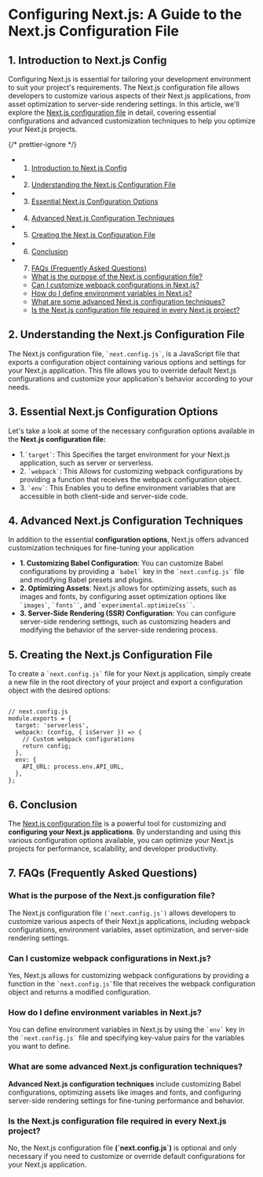 

# Configuring Next.js: A Guide to the Next.js Configuration File

## 1. <a name='IntroductiontoNext.jsConfig'></a>Introduction to Next.js Config

Configuring Next.js is essential for tailoring your development environment to suit your project's requirements. The Next.js configuration file allows developers to customize various aspects of their Next.js applications, from asset optimization to server-side rendering settings. In this article, we'll explore the [Next.js configuration file](https://nextjs.org/docs/pages/building-your-application/configuring) in detail, covering essential configurations and advanced customization techniques to help you optimize your Next.js projects.

{/* prettier-ignore */}
<TOC>

- 1. [Introduction to Next.js Config](#IntroductiontoNext.jsConfig)
- 2. [Understanding the Next.js Configuration File](#UnderstandingtheNext.jsConfigurationFile)
- 3. [Essential Next.js Configuration Options](#EssentialNext.jsConfigurationOptions)
- 4. [Advanced Next.js Configuration Techniques](#AdvancedNext.jsConfigurationTechniques)
- 5. [Creating the Next.js Configuration File](#CreatingtheNext.jsConfigurationFile)
- 6. [Conclusion](#Conclusion)
- 7. [FAQs (Frequently Asked Questions)](#FAQsFrequentlyAskedQuestions)
  - [What is the purpose of the Next.js configuration file?](#WhatisthepurposeoftheNext.jsconfigurationfile)
  - [Can I customize webpack configurations in Next.js?](#CanIcustomizewebpackconfigurationsinNext.js)
  - [How do I define environment variables in Next.js?](#HowdoIdefineenvironmentvariablesinNext.js)
  - [What are some advanced Next.js configuration techniques?](#WhataresomeadvancedNext.jsconfigurationtechniques)
  - [Is the Next.js configuration file required in every Next.js project?](#IstheNext.jsconfigurationfilerequiredineveryNext.jsproject)

</TOC>

## 2. <a name='UnderstandingtheNext.jsConfigurationFile'></a>Understanding the Next.js Configuration File

The Next.js configuration file, `` `next.config.js` ``, is a JavaScript file that exports a configuration object containing various options and settings for your Next.js application. This file allows you to override default Next.js configurations and customize your application's behavior according to your needs.

## 3. <a name='EssentialNext.jsConfigurationOptions'></a>Essential Next.js Configuration Options

Let's take a look at some of the necessary configuration options available in the **Next.js configuration file:**

- 1.`` `target` ``: This Specifies the target environment for your Next.js application, such as server or serverless.
- 2\. `` `webpack` ``: This Allows for customizing webpack configurations by providing a function that receives the webpack configuration object.
- 3\. `` `env` ``: This Enables you to define environment variables that are accessible in both client-side and server-side code.

## 4. <a name='AdvancedNext.jsConfigurationTechniques'></a>Advanced Next.js Configuration Techniques

In addition to the essential **configuration options**, Next.js offers advanced customization techniques for fine-tuning your application

- **1\. Customizing Babel Configuration**: You can customize Babel configurations by providing a `` `babel` `` key in the `` `next.config.js` `` file and modifying Babel presets and plugins.
- **2\. Optimizing Assets**: Next.js allows for optimizing assets, such as images and fonts, by configuring asset optimization options like `` `images` ``, ``` `fonts`` ```, and ``` `experimental.optimizeCss`` ```.
- **3\. Server-Side Rendering (SSR) Configuration**: You can configure server-side rendering settings, such as customizing headers and modifying the behavior of the server-side rendering process.

## 5. <a name='CreatingtheNext.jsConfigurationFile'></a>Creating the Next.js Configuration File

To create a `` `next.config.js` `` file for your Next.js application, simply create a new file in the root directory of your project and export a configuration object with the desired options:

```

// next.config.js
module.exports = {
  target: 'serverless',
  webpack: (config, { isServer }) => {
    // Custom webpack configurations
    return config;
  },
  env: {
    API_URL: process.env.API_URL,
  },
};

```

## 6. <a name='Conclusion'></a>Conclusion

The [Next.js configuration file](https://nextjs.org/docs/pages/building-your-application/configuring) is a powerful tool for customizing and **configuring your Next.js applications**. By understanding and using this various configuration options available, you can optimize your Next.js projects for performance, scalability, and developer productivity.

## 7. <a name='FAQsFrequentlyAskedQuestions'></a>FAQs (Frequently Asked Questions)

### <a name='WhatisthepurposeoftheNext.jsconfigurationfile'></a>What is the purpose of the Next.js configuration file?

The Next.js configuration file `` (`next.config.js`) `` allows developers to customize various aspects of their Next.js applications, including webpack configurations, environment variables, asset optimization, and server-side rendering settings.

### <a name='CanIcustomizewebpackconfigurationsinNext.js'></a>Can I customize webpack configurations in Next.js?

Yes, Next.js allows for customizing webpack configurations by providing a function in the `` `next.config.js` ``file that receives the webpack configuration object and returns a modified configuration.

### <a name='HowdoIdefineenvironmentvariablesinNext.js'></a>How do I define environment variables in Next.js?

You can define environment variables in Next.js by using the `` `env` `` key in the `` `next.config.js` `` file and specifying key-value pairs for the variables you want to define.

### <a name='WhataresomeadvancedNext.jsconfigurationtechniques'></a>What are some advanced Next.js configuration techniques?

**Advanced Next.js configuration techniques** include customizing Babel configurations, optimizing assets like images and fonts, and configuring server-side rendering settings for fine-tuning performance and behavior.

### <a name='IstheNext.jsconfigurationfilerequiredineveryNext.jsproject'></a>Is the Next.js configuration file required in every Next.js project?

No, the Next.js configuration file **(\`next.config.js\`)** is optional and only necessary if you need to customize or override default configurations for your Next.js application.
